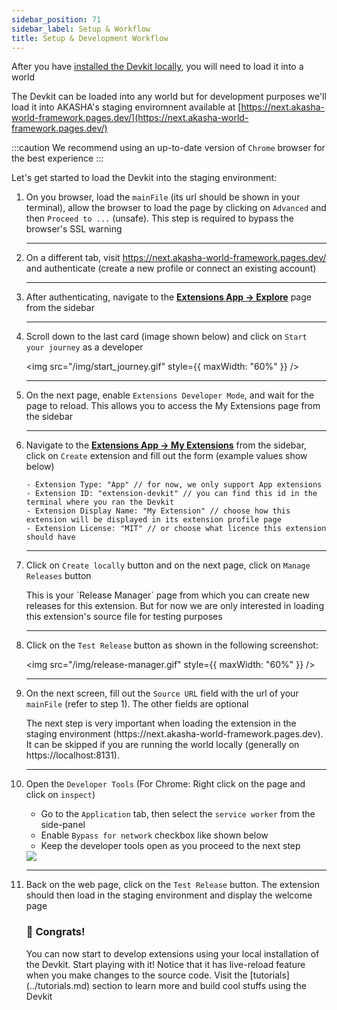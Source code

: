 ```yaml
---
sidebar_position: 71
sidebar_label: Setup & Workflow
title: Setup & Development Workflow
---
```


After you have [installed the Devkit locally](./index.mdx#installation), you will need to load it into a world

The Devkit can be loaded into any world but for development purposes we'll load it into AKASHA's staging enviromnent
available at [https://next.akasha-world-framework.pages.dev/](https://next.akasha-world-framework.pages.dev/)

:::caution
We recommend using an up-to-date version of `Chrome` browser for the best experience
:::

Let's get started to load the Devkit into the staging environment:

1. On you browser, load the `mainFile` (its url should be shown in your terminal), allow the browser to load the page by clicking on `Advanced` and then `Proceed to ...` (unsafe). This step is required to bypass the browser's SSL warning

   ***

2. On a different tab, visit https://next.akasha-world-framework.pages.dev/ and authenticate (create a new profile or connect an existing account)

   ***

3. After authenticating, navigate to the [**Extensions App -> Explore**](https://next.akasha-world-framework.pages.dev/@akashaorg/app-extensions/explore) page from the sidebar

   ***

4. Scroll down to the last card (image shown below) and click on `Start your journey` as a developer

   <img src="/img/start_journey.gif" style={{ maxWidth: "60%" }} />

   ***

5. On the next page, enable `Extensions Developer Mode`, and wait for the page to reload. This allows you to access the My Extensions page from the sidebar

   ***

6. Navigate to the [**Extensions App -> My Extensions**](https://next.akasha-world-framework.pages.dev/@akashaorg/app-extensions/my-extensions) from the sidebar, click on `Create` extension and fill out the form (example values show below)

   ```tsx
   - Extension Type: "App" // for now, we only support App extensions
   - Extension ID: "extension-devkit" // you can find this id in the terminal where you ran the Devkit
   - Extension Display Name: "My Extension" // choose how this extension will be displayed in its extension profile page
   - Extension License: "MIT" // or choose what licence this extension should have
   ```

   ***

7. Click on `Create locally` button and on the next page, click on `Manage Releases` button

   <div className=" card tip-card">
     This is your `Release Manager` page from which you can create new releases
     for this extension. But for now we are only interested in loading this
     extension's source file for testing purposes
   </div>

   ***

8. Click on the `Test Release` button as shown in the following screenshot:

   <img src="/img/release-manager.gif" style={{ maxWidth: "60%" }} />

   ***

9. On the next screen, fill out the `Source URL` field with the url of your `mainFile` (refer to step 1). The other fields are optional

   <div className="card tip-card">
     The next step is very important when loading the extension in the staging
     environment (https://next.akasha-world-framework.pages.dev). It can be
     skipped if you are running the world locally (generally on
     https://localhost:8131).
   </div>

   ***

10. Open the `Developer Tools` (For Chrome: Right click on the page and click on `inspect`)

    - Go to the `Application` tab, then select the `service worker` from the side-panel
    - Enable `Bypass for network` checkbox like shown below
    - Keep the developer tools open as you proceed to the next step

    <img src="/img/service-worker-bypass.png" />

    ***

11. Back on the web page, click on the `Test Release` button. The extension should then load in the staging environment and display the welcome page

    <div className="card tip-card">
      <h3>🙌 Congrats!</h3>
      <span>
        You can now start to develop extensions using your local installation of
        the Devkit. Start playing with it!
      </span>
      <span>
        Notice that it has live-reload feature when you make changes to the
        source code.
      </span>
      <span>
        Visit the [tutorials](../tutorials.md) section to learn more and
        build cool stuffs using the Devkit
      </span>
    </div>
